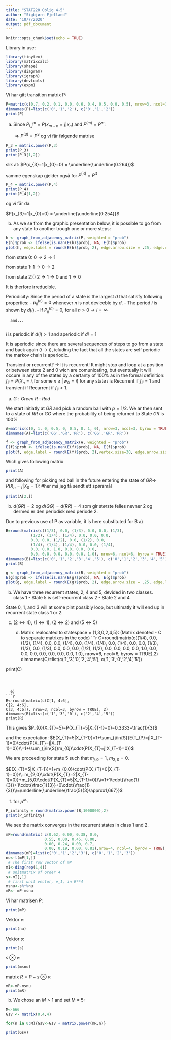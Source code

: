 ```yaml
---
title: "STAT220 Oblig 4-5"
author: "Sigbjørn Fjelland"
date: "10/7/2020"
output: pdf_document
---
```


```r
knitr::opts_chunk$set(echo = TRUE)
```

Library in use:
```r
library(tinytex)
library(matrixcalc)
library(shape)
library(diagram)
library(igraph)
library(devtools)
library(expm)
```
\newpage
\underline{\textbf{Problem 6.1}}

Vi har gitt transition matrix P:
```r
P=matrix(c(0.7, 0.2, 0.1, 0.0, 0.6, 0.4, 0.5, 0.0, 0.5), nrow=3, ncol=3, byrow = TRUE)
dimnames(P)=list(c('0','1','2'), c('0','1','2'))
print(P)
```

a)
  Since $P_{i,j}^{m} = P(x_{m+n}=j|x_{n})$ and $P^{(m)}=P^{m}$:
  
  $\Rightarrow{P^{(3)}=P^{3}}$ og vi får følgende matrise

```r
P_3 = matrix.power(P,3)
print(P_3)
print(P_3[1,2])
```
slik at:
$P(x_{3}=1|x_{0}=0) = \underline{\underline{0.264}}$


samme egenskap gjelder også for $P^{(3)}=P^{3}$
```r
P_4 = matrix.power(P,4)
print(P_4)
print(P_4[1,2])
```

og vi får da:

$P(x_{3}=1|x_{0}=0) = \underline{\underline{0.254}}$

b) 
 As we se from the graphic presentation below, it is possible to go from any state to another trough one or more steps:
 
 
```r
h <- graph_from_adjacency_matrix(P, weighted = "prob")
E(h)$prob <- ifelse(is.nan(E(h)$prob), NA, E(h)$prob)
plot(h, edge.label = round(E(h)$prob, 2), edge.arrow.size = .25, edge.curved=-0.2, edge.label.cex = .5)
```

from state 0: 
$0\rightarrow 2\rightarrow 1$

from state 1:
$1\rightarrow 0\rightarrow 2$

from state 2:()
$2\rightarrow 1\rightarrow 0$ and $1\rightarrow 0$
  
It is therfore irreducible.

Periodicity:
    Since the period of a state is the largest $d$ that satisfy following properties: 
      - $p_{ii}^{(n)} = 0$ whenever $n$ is not deviceble by $d$. 
      - The period $i$ is shown by $d(i)$. 
      - If $P_{ii}^{(n)} = 0$, for all $n>0\rightarrow{i}=\infty$
      
      and...
      
  $i$ is periodic if $d(i)>1$ and aperiodic if $di=1$
      
  It is aperiodic since there are several sequences of steps to go from a state and back again ($i\rightarrow i$),
  icluding the fact that all the states are self periodic the markov chain is aperiodic.
  
Transient or recurrent? $\rightarrow$ It is recurrent!
  It might stop and loop at a position or between state 2 and 0 wich are comunicating, but eventually it will occure in any of the states by a certanty of 100% as in the formal definition:
   $f_{ii}=P(X_{n} = i, \textrm{for some } n\geq|w_{0}=i)$ for any state $i$ is Recurrent if $f_{ii}=1$ and transient if Recurrent if $f_{ii}<1$.


\underline{Problem 6.?}

a)
$G: Green$
$R: Red$

We start initiatly at $GR$ and pick a random ball with $p=1/2$. We ar then sent to a state of $RR$ or $GG$ where the probability of being returned to State $GR$ is $100\%$

```r
A=matrix(c(0, 1, 0, 0.5, 0, 0.5, 0, 1, 0), nrow=3, ncol=3, byrow = TRUE)
dimnames(A)=list(c('GG','GR','RR'), c('GG','GR','RR'))
```

```r
f <- graph_from_adjacency_matrix(A, weighted = "prob")
E(f)$prob <- ifelse(is.nan(E(f)$prob), NA, E(f)$prob)
plot(f, edge.label = round(E(f)$prob, 2),vertex.size=30, edge.arrow.size = .25, edge.curved=0.3, edge.label.cex = .5)
```

Wich gives following matrix


```r
print(A)
```

and following for picking red ball in the future entering the state of $GR\rightarrow$ $P(X_{n}=j|X_{0}=1):$ #her må jeg få sendt ett spørsmål
```r
print(A[2,])
```


  b)
    $d(GR)=2$ og $d(GG)=d(RR)=4$ som gir største felles nevner 2 og dermed er den periodisk med periode 2.
\newpage

\underline{\textbf{Problem 6.2}}
    Due to previous use of P as variable, it is here substituted for B
  a)
```r
B=round(matrix(c((1/3), 0.0, (1/3), 0.0, 0.0, (1/3), 
           (1/2), (1/4), (1/4), 0.0, 0.0, 0.0, 
           0.0, 0.0, (1/2), 0.0, (1/2), 0.0,
           (1/4), (1/4), (1/4), 0.0, 0.0, (1/4),
           0.0, 0.0, 1.0, 0.0, 0.0, 0.0, 
           0.0, 0.0, 0.0, 0.0, 0.0, 1.0), nrow=6, ncol=6, byrow = TRUE),2)
dimnames(B)=list(c('0','1','2','3','4','5'), c('0','1','2','3','4','5'))
print(B)
```


```r
g <- graph_from_adjacency_matrix(B, weighted = "prob")
E(g)$prob <- ifelse(is.nan(E(g)$prob), NA, E(g)$prob)
plot(g, edge.label = round(E(g)$prob, 2), edge.arrow.size = .25, edge.label.cex = .5)
```

\newpage
  b)
    \underline{As we se from the graph above:}
  
  We have three recurrent states, 2, 4 and 5, devided in two classes.       
  class 1 - State 5 is self-recurrent
  class 2 - State 2 and 4
  
 
 \textbf{Transient States:}
  
  State 0, 1, and 3 will at some pint possibly loop, but ultimatly it will end up in 
  recurrent state class 1 or 2.


c)
    \underline{Communicating States:}
  
  $(2\leftrightarrow{4})$, $(1\leftrightarrow{1})$, $(2\leftrightarrow{2})$ and $(5\leftrightarrow{5})$
  
  d) Matrix realocated to statespace = {1,3,0,2,4,5}: 
      (Matrix denoted - C to separate matrixes in the code)
```r
C=round(matrix(c((1/4), 0.0, (1/2), (1/4), 0.0, 0.0, 
           (1/4), 0.0, (1/4), (1/4), 0.0, (1/4), 
           0.0, 0.0, (1/3), (1/3), 0.0, (1/3),
           0.0, 0.0, 0.0, (1/2), (1/2), 0.0,
           0.0, 0.0, 0.0, 1.0, 0.0, 0.0, 
           0.0, 0.0, 0.0, 0.0, 0.0, 1.0), nrow=6, ncol=6, byrow = TRUE),2)
dimnames(C)=list(c('1','3','0','2','4','5'), c('1','3','0','2','4','5'))

print(C)
```



  e) 
```r
R<-round(matrix(c(C[1, 4:6],
C[2, 4:6],
C[3, 4:6]), nrow=3, ncol=3, byrow = TRUE), 2)
dimnames(R)=list(c('1','3','0'), c('2','4','5'))
print(R)
```

This gives $P_{0}(X_{T}=5)=P(X_{T}=5|X_{T-1}=0)=0.3333=\frac{1}{3}$
\newpage

and the expectation:\newline
$E(X_{T}=5|X_{T-1})=1+\sum_{j\in{S}}E(T_{P}=j|X_{T-1}=0)\cdot{P(X_{T}=j|X_{T-1}=0})\\=1+\sum_{j\in{S}}m_{0j}\cdot{P(X_{T}=j|X_{T-1}=0})$\newline

We are proceeding for state 5 such that $m_{j,0}=1$, $m_{2,0}=0$.\newline

$E(X_{T}=5|X_{T-1})=1+m_{0,0}\cdot{P(X_{T}=0|X_{T-1}=0)}\\+m_{2,0}\cdot{P(X_{T}=2|X_{T-1}=0)}+m_{5,0}\cdot{P(X_{T}=5|X_{T-1}=0)}\\=1+1\cdot{\frac{1}{3}}+1\cdot{\frac{1}{3}}+0\cdot{\frac{1}{3}}\\=\underline{\underline{\frac{5}{3}\approx1,667}}$

  f)
for $p^{\infty}$:
```r
P_infinity = round(matrix.power(B,1000000),2)
print(P_infinity)
```

We see the matrix converges in the recurrent states in class 1 and 2.
\newpage

\underline{\textbf{problem 6.3}}

```r
mP=round(matrix( c(0.62, 0.00, 0.38, 0.0,
                 0.55, 0.00, 0.45, 0.00,
                 0.00, 0.24, 0.00, 0.7,
                 0.00, 0.19, 0.00, 0.81),nrow=4, ncol=4, byrow = TRUE),2)
dimnames(mP)=list(c('0','1','2','3'), c('0','1','2','3'))
nu<-t(mP[1,])
 # The first row vector of mP
mI<-diag(rep(1,4))
 # unitmatrix of order 4
s<-mI[,1]
 # first unit vector, e_1, in R**4
msnu<-s%*%nu
mR<- mP-msnu

```

Vi har matrisen $P$:
```r
print(mP)
```

Vektor $\nu$:
```r
print(nu)
```
Vektor $s$:
```r
print(s)
```
$s\otimes{\nu}$:
```r
print(msnu)
```
matrix $R=P-s\otimes{\nu}$:
```r
mR<-mP-msnu
print(mR)
```

b)
  We chose an $M>1$ and set M = 5:
```r
M<-666 
Gsv <- matrix(0,4,4)

for(n in 0:M){Gsv<-Gsv + matrix.power(mR,n)}

print(Gsv)
```

```r

```

